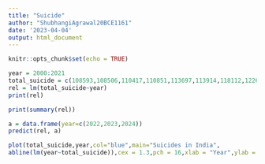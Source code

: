 ```yaml
---
title: "Suicide"
author: "ShubhangiAgrawal20BCE1161"
date: '2023-04-04'
output: html_document
---
```


```r
knitr::opts_chunk$set(echo = TRUE)
```

```r
year = 2000:2021
total_suicide = c(108593,108506,110417,110851,113697,113914,118112,122637,125017,127151,134599,135585,135445,134799,131666,133623,131008,129887,134516,139123,153052,164033)
rel = lm(total_suicide~year)
print(rel)

```
```r
print(summary(rel))

```
```r
a = data.frame(year=c(2022,2023,2024))
predict(rel, a)

```
```r
plot(total_suicide,year,col="blue",main="Suicides in India",
abline(lm(year~total_suicide)),cex = 1.3,pch = 16,xlab = "Year",ylab = "Total number of suicides")
```

